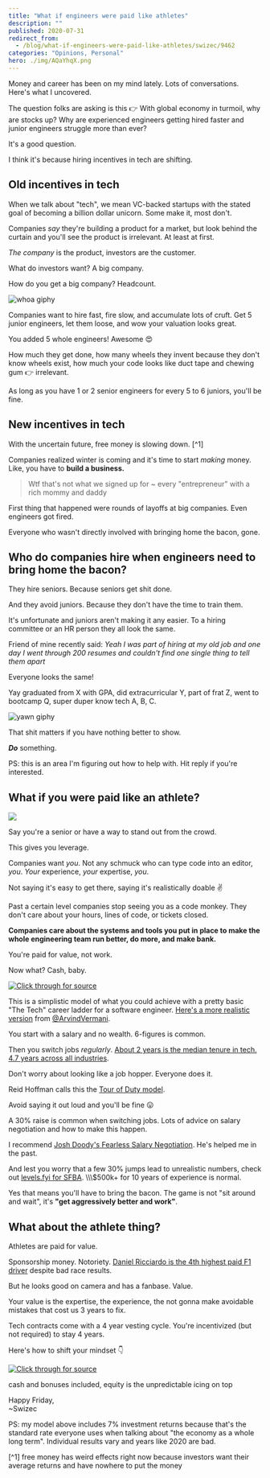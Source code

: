 ```yaml
---
title: "What if engineers were paid like athletes"
description: ""
published: 2020-07-31
redirect_from:
  - /blog/what-if-engineers-were-paid-like-athletes/swizec/9462
categories: "Opinions, Personal"
hero: ./img/AQaYhqX.png
---
```


Money and career has been on my mind lately. Lots of conversations. Here's what I uncovered.

The question folks are asking is this 👉 With global economy in turmoil, why are stocks up? Why are experienced engineers getting hired faster and junior engineers struggle more than ever?

It's a good question.

I think it's because hiring incentives in tech are shifting.

## Old incentives in tech

When we talk about "tech", we mean VC-backed startups with the stated goal of becoming a billion dollar unicorn. Some make it, most don't.

Companies _say_ they're building a product for a market, but look behind the curtain and you'll see the product is irrelevant. At least at first.

_The company_ is the product, investors are the customer.

What do investors want? A big company.

How do you get a big company? Headcount.

![whoa giphy](./img/media-OK27wINdQS5YQ-giphy.gif)

Companies want to hire fast, fire slow, and accumulate lots of cruft. Get 5 junior engineers, let them loose, and wow your valuation looks great.

You added 5 whole engineers! Awesome 😍

How much they get done, how many wheels they invent because they don't know wheels exist, how much your code looks like duct tape and chewing gum 👉 irrelevant.

As long as you have 1 or 2 senior engineers for every 5 to 6 juniors, you'll be fine.

## New incentives in tech

With the uncertain future, free money is slowing down. \[^1]

Companies realized winter is coming and it's time to start _making_ money. Like, you have to **build a business.**

> Wtf that's not what we signed up for ~ every "entrepreneur" with a rich mommy and daddy

First thing that happened were rounds of layoffs at big companies. Even engineers got fired.

Everyone who wasn't directly involved with bringing home the bacon, gone.

## Who do companies hire when engineers need to bring home the bacon?

They hire seniors. Because seniors get shit done.

And they avoid juniors. Because they don't have the time to train them.

It's unfortunate and juniors aren't making it any easier. To a hiring committee or an HR person they all look the same.

Friend of mine recently said: _Yeah I was part of hiring at my old job and one day I went through 200 resumes and couldn't find one single thing to tell them apart_

Everyone looks the same!

Yay graduated from X with GPA, did extracurricular Y, part of frat Z, went to bootcamp Q, super duper know tech A, B, C.

![yawn giphy](./img/media-phwYIvkKMa9Pi-giphy.gif)

That shit matters if you have nothing better to show.

**_Do_** something.

PS: this is an area I'm figuring out how to help with. Hit reply if you're interested.

## What if you were paid like an athlete?

![](./img/AQaYhqX.png)

Say you're a senior or have a way to stand out from the crowd.

This gives you leverage.

Companies want _you_. Not any schmuck who can type code into an editor, _you_. _Your_ experience, _your_ expertise, _you_.

Not saying it's easy to get there, saying it's realistically doable ✌️

Past a certain level companies stop seeing you as a code monkey. They don't care about your hours, lines of code, or tickets closed.

**Companies care about the systems and tools you put in place to make the whole engineering team run better, do more, and make bank.**

You're paid for value, not work.

Now what? Cash, baby.

[![Click through for source](./img/techletter.app-screenshot-1596213614910.png)](https://twitter.com/Swizec/status/1288553126773940224)

This is a simplistic model of what you could achieve with a pretty basic "The Tech" career ladder for a software engineer. [Here's a more realistic version](https://twitter.com/ArvindVermani/status/1288869833539551235) from [@ArvindVermani](https://twitter.com/ArvindVermani).

You start with a salary and no wealth. 6-figures is common.

Then you switch jobs _regularly_. [About 2 years is the median tenure in tech. 4.7 years across all industries](https://carta.com/blog/employment-tenure-startups/).

Don't worry about looking like a job hopper. Everyone does it.

Reid Hoffman calls this the [Tour of Duty model](https://hbr.org/2013/06/tours-of-duty-the-new-employer-employee-compact).

Avoid saying it out loud and you'll be fine 😛

A 30% raise is common when switching jobs. Lots of advice on salary negotiation and how to make this happen.

I recommend [Josh Doody's Fearless Salary Negotiation](https://fearlesssalarynegotiation.com/). He's helped me in the past.

And lest you worry that a few 30% jumps lead to unrealistic numbers, check out [levels.fyi for SFBA](https://www.levels.fyi/Salaries/Software-Engineer/San-Francisco-Bay-Area/). \\\\\\\$500k+ for 10 years of experience is normal.

Yes that means you'll have to bring the bacon. The game is not "sit around and wait", it's **"get aggressively better and work"**.

## What about the athlete thing?

Athletes are paid for value.

Sponsorship money. Notoriety. [Daniel Ricciardo is the 4th highest paid F1 driver](https://www.racefans.net/2020/03/30/how-much-are-f1-drivers-earning-in-2020-and-should-their-fees-be-capped/) despite bad race results.

But he looks good on camera and has a fanbase. Value.

Your value is the expertise, the experience, the not gonna make avoidable mistakes that cost us 3 years to fix.

Tech contracts come with a 4 year vesting cycle. You're incentivized (but not required) to stay 4 years.

Here's how to shift your mindset 👇

[![Click through for source](./img/techletter.app-screenshot-1596213622584.png)](https://twitter.com/Swizec/status/1289239363746856960)

cash and bonuses included, equity is the unpredictable icing on top

Happy Friday,  
~Swizec

PS: my model above includes 7% investment returns because that's the standard rate everyone uses when talking about "the economy as a whole long term". Individual results vary and years like 2020 are bad.

\[^1] free money has weird effects right now because investors want their average returns and have nowhere to put the money
